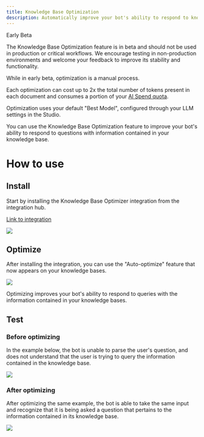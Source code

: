 ```yaml
---
title: Knowledge Base Optimization
description: Automatically improve your bot's ability to respond to knowledge queries.
---
```



<Warning>
Early Beta

The Knowledge Base Optimization feature is in beta and should not be used in production or critical workflows. We encourage testing in non-production environments and welcome your feedback to improve its stability and functionality.

While in early beta, optimization is a manual process.

Each optimization can cost up to 2x the total number of tokens present in each document and consumes a portion of your [AI Spend quota](https://botpress.com/docs/usage-2).

Optimization uses your default "Best Model", configured through your LLM settings in the Studio.
</Warning>

You can use the Knowledge Base Optimization feature to improve your bot's ability to respond to questions with information contained in your knowledge base.

# How to use

## Install

Start by installing the Knowledge Base Optimizer integration from the integration hub.

[Link to integration](https://studio.botpress.cloud?exploreHub=1\&hubItemId=intver_01JEZ0DVQSVVFHKVK5V5XQE7KX)

<Img src="./kb-optimizer.png" />

## Optimize

After installing the integration, you can use the "Auto-optimize" feature that now appears on your knowledge bases.

<Img src="./auto-optimize.png" />

Optimizing improves your bot's ability to respond to queries with the information contained in your knowledge bases.

## Test

### Before optimizing

In the example below, the bot is unable to parse the user's question, and does not understand that the user is trying to query the information contained in the knowledge base.

<Img src="./test-before-optimize.png" />

### After optimizing

After optimizing the same example, the bot is able to take the same input and recognize that it is being asked a question that pertains to the information contained in its knowledge base.

<Img src="./test-after-optimizing.png" />
